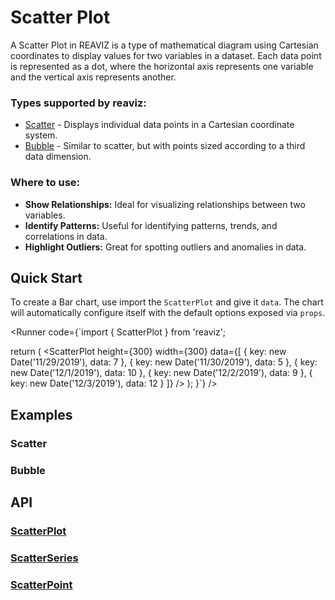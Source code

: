 
# Scatter Plot

A Scatter Plot in REAVIZ is a type of mathematical diagram using Cartesian coordinates to display values for two variables in a dataset. 
Each data point is represented as a dot, where the horizontal axis represents one variable and the vertical axis represents another.

### Types supported by reaviz:

- [Scatter](/docs/charts/scatter-plot#scatter) - Displays individual data points in a Cartesian coordinate system.
- [Bubble](/docs/charts/scatter-plot#bubble) - Similar to scatter, but with points sized according to a third data dimension.

### Where to use:

- **Show Relationships:** Ideal for visualizing relationships between two variables.
- **Identify Patterns:** Useful for identifying patterns, trends, and correlations in data.
- **Highlight Outliers:** Great for spotting outliers and anomalies in data.


## Quick Start
To create a Bar chart, use import the `ScatterPlot` and give it `data`. The chart
will automatically configure itself with the default options exposed via `props`.

<Runner code={`import { ScatterPlot } from 'reaviz';

  return (
    <ScatterPlot
      height={300}
      width={300}
      data={[
        { key: new Date('11/29/2019'), data: 7 },
        { key: new Date('11/30/2019'), data: 5 },
        { key: new Date('12/1/2019'), data: 10 },
        { key: new Date('12/2/2019'), data: 9 },
        { key: new Date('12/3/2019'), data: 12 }
      ]}
    />
  );
}`}
/>

## Examples

### Scatter
<StoryRenderer path="components/ScatterPlotLinear.story.tsx" name="Simple" storybookKey="charts-scatter-plot-linear--simple" />

### Bubble
<StoryRenderer path="components/ScatterPlotLinear.story.tsx" name="Bubble" storybookKey="charts-scatter-plot-linear--bubble" />

## API
### [ScatterPlot](https://github.com/reaviz/reaviz/blob/master/src/ScatterPlot/ScatterPlot.tsx)
<PropsTable name="ScatterPlot" />

### [ScatterSeries](https://github.com/reaviz/reaviz/blob/master/src/ScatterPlot/ScatterSeries/ScatterSeries.tsx)
<PropsTable name="ScatterSeries" />

### [ScatterPoint](https://github.com/reaviz/reaviz/blob/master/src/ScatterPlot/ScatterSeries/ScatterPoint.tsx)
<PropsTable name="ScatterPoint" />
